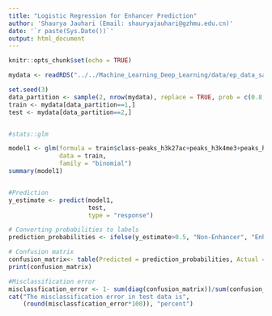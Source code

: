 ```yaml
---
title: "Logistic Regression for Enhancer Prediction"
author: 'Shaurya Jauhari (Email: shauryajauhari@gzhmu.edu.cn)'
date: '`r paste(Sys.Date())`'
output: html_document
---
```


```r
knitr::opts_chunk$set(echo = TRUE)
```

```r


mydata <- readRDS("../../Machine_Learning_Deep_Learning/data/ep_data_sample.rds")

set.seed(3)
data_partition <- sample(2, nrow(mydata), replace = TRUE, prob = c(0.8,0.2))
train <- mydata[data_partition==1,]
test <- mydata[data_partition==2,]


#stats::glm

model1 <- glm(formula = train$class~peaks_h3k27ac+peaks_h3k4me3+peaks_h3k4me2+peaks_h3k4me1, 
              data = train, 
              family = "binomial")
summary(model1)


#Prediction
y_estimate <- predict(model1, 
                      test, 
                      type = "response")

# Converting probabilities to labels
prediction_probabilities <- ifelse(y_estimate>0.5, "Non-Enhancer", "Enhancer")

# Confusion matrix
confusion_matrix<- table(Predicted = prediction_probabilities, Actual = test$class)
print(confusion_matrix)

#Misclassification error
misclassfication_error <- 1- sum(diag(confusion_matrix))/sum(confusion_matrix) 
cat("The misclassification error in test data is",
    (round(misclassfication_error*100)), "percent")
```

